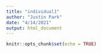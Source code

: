 ```yaml
---
title: "individual1"
author: "Justin Park"
date: "4/14/2021"
output: html_document
---
```


```r
knitr::opts_chunk$set(echo = TRUE)
```


